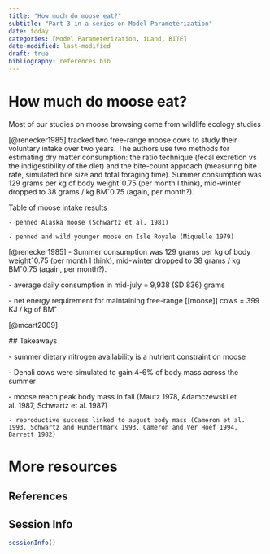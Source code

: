 ```yaml
---
title: "How much do moose eat?"
subtitle: "Part 3 in a series on Model Parameterization"
date: today
categories: [Model Parameterization, iLand, BITE]
date-modified: last-modified
draft: true
bibliography: references.bib
---
```


# How much do moose eat?

Most of our studies on moose browsing come from wildlife ecology studies

[@renecker1985] tracked two free-range moose cows to study their voluntary intake over two years. The authors use two methods for estimating dry matter consumption: the ratio technique (fecal excretion vs the indigestibility of the diet) and the bite-count approach (measuring bite rate, simulated bite size and total foraging time). Summer consumption was 129 grams per kg of body weightˆ0.75 (per month I think), mid-winter dropped to 38 grams / kg BMˆ0.75 (again, per month?).

Table of moose intake results

	- penned Alaska moose (Schwartz et al. 1981)

	- penned and wild younger moose on Isle Royale (Miquelle 1979)

[@renecker1985] - Summer consumption was 129 grams per kg of body weightˆ0.75 (per month I think), mid-winter dropped to 38 grams / kg BMˆ0.75 (again, per month?).

\- average daily consumption in mid-july = 9,938 (SD 836) grams

\- net energy requirement for maintaining free-range \[\[moose\]\] cows = 399 KJ / kg of BMˆ

[@mcart2009]

\## Takeaways

\- summer dietary nitrogen availability is a nutrient constraint on moose

\- Denali cows were simulated to gain 4-6% of body mass across the summer

\- moose reach peak body mass in fall (Mautz 1978, Adamczewski et al. 1987, Schwartz et al. 1987)

	- reproductive success linked to august body mass (Cameron et al. 1993, Schwartz and Hundertmark 1993, Cameron and Ver Hoef 1994, Barrett 1982)

# More resources

## References

## Session Info

```r
sessionInfo()
```
